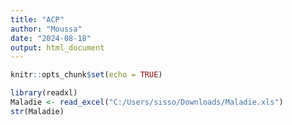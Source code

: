 ```yaml
---
title: "ACP"
author: "Moussa"
date: "2024-08-18"
output: html_document
---
```


```r
knitr::opts_chunk$set(echo = TRUE)
```
```r
library(readxl)
Maladie <- read_excel("C:/Users/sisso/Downloads/Maladie.xls")
str(Maladie)
```

